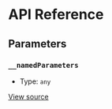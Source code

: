 # API Reference

## Parameters

### `__namedParameters`

- Type: `any`

[View source](https://github.com/vtex/shoreline/blob/372be16dc/packages/date/src/calendar/calendar-provider.tsx#L10)

